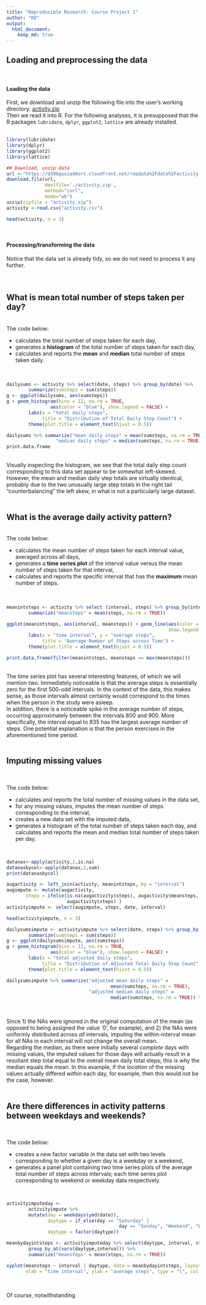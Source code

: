 ```yaml
---
title: "Reproducible Research: Course Project 1"
author: "KD"
output: 
  html_document:
    keep_md: true
---
```

  

## Loading and preprocessing the data
<br/>
  
#### Loading the data
First, we download and unzip the following file into the user's working 
directory: [activity.zip][1]  
Then we read it into R.  For the following analyses, it is presupposed that the 
R packages ```lubridate```, ```dplyr```, ```ggplot2```, ```lattice``` are 
already installed. 
<br/>
<br/>

```r
library(lubridate)
library(dplyr)
library(ggplot2)
library(lattice)
```

```r

## Download, unzip data 
url <-"https://d396qusza40orc.cloudfront.net/repdata%2Fdata%2Factivity.zip"
download.file(url,
              destfile='./activity.zip',
              method="curl",
              mode="wb")
unzip(zipfile = "activity.zip") 
activity <-read.csv("activity.csv")
```

```r
head(activity, n = 3)
```
<br/>

#### Processing/transforming the data  
  
Notice that the data set is already tidy, so we do not need to process it any 
further.  
<br/><br/>  
    
## What is mean total number of steps taken per day?  
<br/>
The code below: 

- calculates the total number of steps taken for each day,  
- generates a **histogram** of the total number of steps taken for each day,  
- calculates and reports the **mean** and **median** total number of steps taken 
daily.  
<br/>
<br/>

```r
dailysums <- activity %>% select(date, steps) %>% group_by(date) %>% 
        summarize(sumsteps = sum(steps))
g <- ggplot(dailysums, aes(sumsteps))
g + geom_histogram(bins = 12, na.rm = TRUE, 
                aes(color = "blue"), show.legend = FALSE) +
        labs(x = "total daily steps",
             title = "Distribution of Total Daily Step Count") +
        theme(plot.title = element_text(hjust = 0.5))
```

```r
dailysums %>% summarize("mean daily steps" = mean(sumsteps, na.rm = TRUE),
                  "median daily steps" = median(sumsteps, na.rm = TRUE)) %>%
print.data.frame
```
<br/>
Visually inspecting the histogram, we see that the 
total daily step count corresponding to this data set appear to be somewhat 
left-skewed. However, the mean and median daily step totals are virtually 
identical, probably due to the two unusually large step totals in the right tail "counterbalancing" the left skew, in what is not a particularly large dataset.
<br/>
<br/>

  
  
## What is the average daily activity pattern?   
<br/>
The code below: 

- calculates the mean number of steps taken for each interval value, averaged 
across all days,
- generates a **time series plot** of the interval value versus the mean number 
of steps taken for that interval,  
- calculates and reports the specific interval that has the **maximum** mean 
number of steps.  
<br/>
<br/>
    
```r
meanintsteps <- activity %>% select (interval, steps) %>% group_by(interval) %>%
        summarize("meansteps" = mean(steps, na.rm = TRUE)) 
```


```r
ggplot(meanintsteps, aes(interval, meansteps)) + geom_line(aes(color = "blue"),
                                                           show.legend = FALSE) +
        labs(x = "time interval", y = "average steps",
             title = "Average Number of Steps across Time") +
        theme(plot.title = element_text(hjust = 0.5))
```  

```r
print.data.frame(filter(meanintsteps, meansteps == max(meansteps)))
```
<br/>
The time series plot has several interesting features, of which we will mention 
two.  Immediately noticeable is that the average steps is essentially zero for 
the first 500-odd intervals. In the context of the data, this makes sense, as 
those intervals almost certainly would correspond to the times when the person 
in the study were asleep.  
In addition, there is a noticeable spike in the average number of steps, 
occurring approximately between the intervals 800 and 900.  More specifically, 
the interval equal to 835 has the largest average number of steps.
One potential explanation is that the person exercises in the aforementioned 
time period.
<br/>
<br/>
  
  
  
## Imputing missing values    
<br/>

The code below: 

- calculates and reports the total number of missing values in the data set,
- for any missing values, imputes the mean number of steps 
corresponding to the interval,
- creates a new data set with the imputed data,
- generates a histogram of the total number of steps taken each day, and 
calculates and reports the mean and median total number of steps taken per day.

<br/>
```r
datanas<-apply(activity,2,is.na)
datanasbycol<-apply(datanas,2,sum)
print(datanasbycol)
```

```r
augactivity <- left_join(activity, meanintsteps, by = "interval") 
augimpute <- mutate(augactivity, 
       steps = ifelse(is.na(augactivity$steps), augactivity$meansteps, 
                      augactivity$steps) )
activityimpute <- select(augimpute, steps, date, interval)
```

```r
head(activityimpute, n = 3)
```

```r
dailysumsimpute <- activityimpute %>% select(date, steps) %>% group_by(date) %>% 
        summarize(sumsteps = sum(steps))
g <- ggplot(dailysumsimpute, aes(sumsteps))
g + geom_histogram(bins = 12, na.rm = TRUE, 
                aes(color = "blue"), show.legend = FALSE) +
        labs(x = "total adjusted daily steps",
             title = "Distribution of Adjusted Total Daily Step Count") +
        theme(plot.title = element_text(hjust = 0.5))
```

```r
dailysumsimpute %>% summarize("adjusted mean daily steps" = 
                                      mean(sumsteps, na.rm = TRUE), 
                              "adjusted median daily steps" = 
                                      median(sumsteps, na.rm = TRUE)) %>% print.data.frame
```

<br/>

Since 1) the NAs were ignored in the original computation of the mean (as 
opposed to being assigned the value '0', for example), and 2) the NAs were 
uniformly distributed across *all* intervals, imputing the within-interval mean 
for all NAs in each interval will *not* change the overall mean.  
Regarding the 
median, as there were initially several *complete* days with missing values, the 
imputed values for those days will actually result in a resultant step total 
equal to the overall mean daily total steps; this is why the median equals 
the mean.  In this example, if the *location* of the missing values 
actually differed *within* each day, for example, then this would *not* be the 
case, however. 
<br/>
<br/>

## Are there differences in activity patterns between weekdays and weekends?  
<br/>

The code below: 

- creates a new factor variable in the data set with two levels corresponding to
whether a given day is a weekday or a weekend,
- generates a panel plot containing two time series plots of the average total 
number of steps across intervals; each time series plot corresponding to
weekend or weekday data respectively. 

<br/>
```r
activityimputeday <- 
        activityimpute %>% 
        mutate(day = weekdays(ymd(date)), 
               daytype = if_else(day == "Saturday" | 
                                         day == "Sunday", "Weekend", "Weekday"), 
               daytype = factor(daytype))
```



```r
meanbydayintsteps <- activityimputeday %>% select(daytype, interval, steps) %>% 
        group_by_at(vars(daytype,interval)) %>%
        summarize("meansteps" = mean(steps, na.rm = TRUE)) 
```

```r
xyplot(meansteps ~ interval | daytype, data = meanbydayintsteps, layout =c(1,2),
       xlab = "time interval", ylab = "average steps", type = "l", col = "blue")
```

<br/>
  
Of course, notwithstanding

[1]: https://d396qusza40orc.cloudfront.net/repdata%2Fdata%2Factivity.zip "activity.zip"

